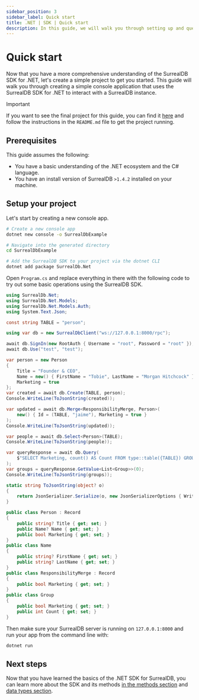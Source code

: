 ```yaml
---
sidebar_position: 3
sidebar_label: Quick start
title: .NET | SDK | Quick start
description: In this guide, we will walk you through setting up and querying your first project with the .NET SDK for SurrealDB.
---
```


# Quick start

Now that you have a more comprehensive understanding of the SurrealDB SDK for .NET, let's create a simple project to get you started.
This guide will walk you through creating a simple console application that uses the SurrealDB SDK for .NET to interact with a SurrealDB instance.

> [!IMPORTANT]
> If you want to see the final project for this guide, you can find it [here](https://github.com/surrealdb/surrealdb.net/tree/main/SurrealDb.Examples.Console) and follow the instructions in the `README.md` file to get the project running.

## Prerequisites

This guide assumes the following:
- You have a basic understanding of the .NET ecosystem and the C# language.
- You have an install version of SurrealDB `>1.4.2` installed on your machine.

## Setup your project

Let's start by creating a new console app.

```bash
# Create a new console app
dotnet new console -o SurrealDbExample

# Navigate into the generated directory
cd SurrealDbExample

# Add the SurrealDB SDK to your project via the dotnet CLI
dotnet add package SurrealDb.Net
```

Open <code>Program.cs</code> and replace everything in there with the following code to try out some basic operations using the SurrealDB SDK.

```csharp
using SurrealDb.Net;
using SurrealDb.Net.Models;
using SurrealDb.Net.Models.Auth;
using System.Text.Json;

const string TABLE = "person";

using var db = new SurrealDbClient("ws://127.0.0.1:8000/rpc");

await db.SignIn(new RootAuth { Username = "root", Password = "root" });
await db.Use("test", "test");

var person = new Person
{
	Title = "Founder & CEO",
	Name = new() { FirstName = "Tobie", LastName = "Morgan Hitchcock" },
	Marketing = true
};
var created = await db.Create(TABLE, person);
Console.WriteLine(ToJsonString(created));

var updated = await db.Merge<ResponsibilityMerge, Person>(
	new() { Id = (TABLE, "jaime"), Marketing = true }
);
Console.WriteLine(ToJsonString(updated));

var people = await db.Select<Person>(TABLE);
Console.WriteLine(ToJsonString(people));

var queryResponse = await db.Query(
    $"SELECT Marketing, count() AS Count FROM type::table({TABLE}) GROUP BY Marketing"
);
var groups = queryResponse.GetValue<List<Group>>(0);
Console.WriteLine(ToJsonString(groups));

static string ToJsonString(object? o)
{
    return JsonSerializer.Serialize(o, new JsonSerializerOptions { WriteIndented = true, });
}

public class Person : Record
{
	public string? Title { get; set; }
	public Name? Name { get; set; }
	public bool Marketing { get; set; }
}
public class Name
{
	public string? FirstName { get; set; }
	public string? LastName { get; set; }
}
public class ResponsibilityMerge : Record
{
	public bool Marketing { get; set; }
}
public class Group
{
	public bool Marketing { get; set; }
	public int Count { get; set; }
}
```

Then make sure your SurrealDB server is running on <code>127.0.0.1:8000</code> and run your app from the command line with:

```bash
dotnet run
```

## Next steps

Now that you have learned the basics of the .NET SDK for SurrealDB, you can learn more about the SDK and its methods [in the methods section](/docs/sdk/dotnet/methods) and [data types section](/docs/sdk/dotnet/data-types).